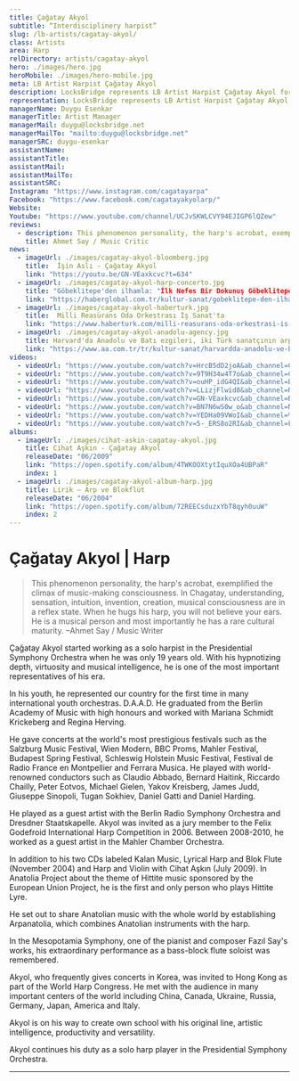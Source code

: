 ```yaml
---
title: Çağatay Akyol
subtitle: “Interdisciplinery harpist”
slug: /lb-artists/cagatay-akyol/
class: Artists
area: Harp
relDirectory: artists/cagatay-akyol
hero: ./images/hero.jpg
heroMobile: ./images/hero-mobile.jpg
meta: LB Artist Harpist Çağatay Akyol
description: LocksBridge represents LB Artist Harpist Çağatay Akyol for worldwide general management.
representation: LocksBridge represents LB Artist Harpist Çağatay Akyol for worldwide general management.
managerName: Duygu Esenkar
managerTitle: Artist Manager
managerMail: duygu@locksbridge.net
managerMailTo: "mailto:duygu@locksbridge.net"
managerSRC: duygu-esenkar
assistantName:
assistantTitle:
assistantMail:
assistantMailTo:
assistantSRC:
Instagram: "https://www.instagram.com/cagatayarpa"
Facebook: "https://www.facebook.com/cagatayakyolarp/"
Website:
Youtube: "https://www.youtube.com/channel/UCJvSKWLCVY94EJIGP6lQZew"
reviews:
  - description: This phenomenon personality, the harp's acrobat, exemplified the climax of music-making consciousness. In Chagatay, understanding, sensation, intuition, invention, creation, musical consciousness are in a reflex state. When he hugs his harp, you will not believe your ears. He is a musical person and most importantly he has a rare cultural maturity.
    title: Ahmet Say / Music Critic
news:
  - imageUrl: ./images/cagatay-akyol-bloomberg.jpg
    title:  İşin Aslı - Çağatay Akyol
    link: "https://youtu.be/GN-VEaxkcvc?t=634"
  - imageUrl: ./images/cagatay-akyol-harp-concerto.jpg
    title: "Göbeklitepe'den ilhamla: "İlk Nefes Bir Dokunuş Göbeklitepe", dinleyicilerle buluştu"
    link: "https://haberglobal.com.tr/kultur-sanat/gobeklitepe-den-ilhamla-ilk-nefes-bir-dokunus-gobeklitepe-dinleyicilerle-bulustu-30464"
  - imageUrl: ./images/cagatay-akyol-haberturk.jpg
    title:  Milli Reasürans Oda Orkestrası İş Sanat'ta
    link: "https://www.haberturk.com/milli-reasurans-oda-orkestrasi-is-sanat-ta-2867157"
  - imageUrl: ./images/cagatay-akyol-anadolu-agency.jpg
    title: Harvard'da Anadolu ve Batı ezgileri, iki Türk sanatçının arp ve flütünden yankılanacak
    link: "https://www.aa.com.tr/tr/kultur-sanat/harvardda-anadolu-ve-bati-ezgileri-iki-turk-sanatcinin-arp-ve-flutunden-yankilanacak/1749463"
videos:
  - videoUrl: "https://www.youtube.com/watch?v=HrcB5dD2joA&ab_channel=CAGATAYAKYOL"
  - videoUrl: "https://www.youtube.com/watch?v=9T9H34w4T7o&ab_channel=CAGATAYAKYOL"
  - videoUrl: "https://www.youtube.com/watch?v=ouHP_idG4QI&ab_channel=BulentEvcil"
  - videoUrl: "https://www.youtube.com/watch?v=LLizjFlwid8&ab_channel=RTK"
  - videoUrl: "https://www.youtube.com/watch?v=GN-VEaxkcvc&ab_channel=BloombergHT"
  - videoUrl: "https://www.youtube.com/watch?v=BN7N6wS0w_o&ab_channel=NicoleEsposito"
  - videoUrl: "https://www.youtube.com/watch?v=YEDHa09VWoI&ab_channel=%C4%B0%C5%9FSanat"
  - videoUrl: "https://www.youtube.com/watch?v=5-_ERS8o2RI&ab_channel=Faz%C4%B1lSay"
albums:
  - imageUrl: ./images/cihat-askin-cagatay-akyol.jpg
    title: Cihat Aşkın - Çağatay Akyol
    releaseDate: "06/2009"
    link: "https://open.spotify.com/album/4TWKOOXtytIquXOa4UBPaR"
    index: 1
  - imageUrl: ./images/cagatay-akyol-album-harp.jpg
    title: Lirik – Arp ve Blokflüt
    releaseDate: "06/2004"
    link: "https://open.spotify.com/album/72REECsduzxYbT8qyh0uuW"
    index: 2
---
```

# Çağatay Akyol | Harp

> This phenomenon personality, the harp's acrobat, exemplified the climax of music-making consciousness. In Chagatay, understanding, sensation, intuition, invention, creation, musical consciousness are in a reflex state. When he hugs his harp, you will not believe your ears. He is a musical person and most importantly he has a rare cultural maturity. –Ahmet Say / Music Writer

Çağatay Akyol started working as a solo harpist in the Presidential Symphony Orchestra when he was only 19 years old. With his hypnotizing depth, virtuosity and musical intelligence, he is one of the most important representatives of his era.

In his youth, he represented our country for the first time in many international youth orchestras. D.A.A.D. He graduated from the Berlin Academy of Music with high honours and worked with Mariana Schmidt Krickeberg and Regina Herving.

He gave concerts at the world's most prestigious festivals such as the Salzburg Music Festival, Wien Modern, BBC Proms, Mahler Festival, Budapest Spring Festival, Schleswig Holstein Music Festival, Festival de Radio France en Montpellier and Ferrara Musica. He played with world-renowned conductors such as Claudio Abbado, Bernard Haitink, Riccardo Chailly, Peter Eotvos, Michael Gielen, Yakov Kreisberg, James Judd, Giuseppe Sinopoli, Tugan Sokhiev, Daniel Gatti and Daniel Harding.

He played as a guest artist with the Berlin Radio Symphony Orchestra and Dresdner Staatskapelle. Akyol was invited as a jury member to the Felix Godefroid International Harp Competition in 2006. Between 2008-2010, he worked as a guest artist in the Mahler Chamber Orchestra.

In addition to his two CDs labeled Kalan Music, Lyrical Harp and Blok Flute (November 2004) and Harp and Violin with Cihat Aşkın (July 2009). In Anatolia Project about the theme of Hittite music sponsored by the European Union Project, he is the first and only person who plays Hittite Lyre.

He set out to share Anatolian music with the whole world by establishing Arpanatolia, which combines Anatolian instruments with the harp.

In the Mesopotamia Symphony, one of the pianist and composer Fazıl Say's works, his extraordinary performance as a bass-block flute soloist was remembered.

Akyol, who frequently gives concerts in Korea, was invited to Hong Kong as part of the World Harp Congress. He met with the audience in many important centers of the world including China, Canada, Ukraine, Russia, Germany, Japan, America and Italy.

Akyol is on his way to create own school with his original line, artistic intelligence, productivity and versatility.

Akyol continues his duty as a solo harp player in the Presidential Symphony Orchestra.

- - -
